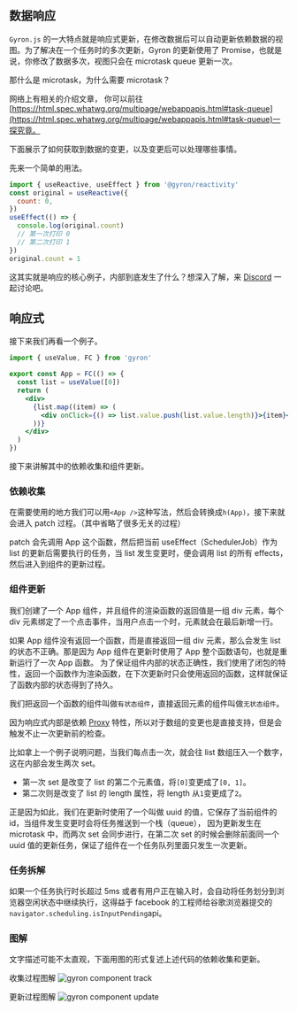 ## 数据响应

`Gyron.js` 的一大特点就是响应式更新，在修改数据后可以自动更新依赖数据的视图。为了解决在一个任务时的多次更新，Gyron 的更新使用了 Promise，也就是说，你修改了数据多次，视图只会在 microtask queue 更新一次。

那什么是 microtask，为什么需要 microtask？

网络上有相关的介绍文章，
你可以前往 [https://html.spec.whatwg.org/multipage/webappapis.html#task-queue](https://html.spec.whatwg.org/multipage/webappapis.html#task-queue)一探究竟。

下面展示了如何获取到数据的变更，以及变更后可以处理哪些事情。

先来一个简单的用法。

```javascript
import { useReactive, useEffect } from '@gyron/reactivity'
const original = useReactive({
  count: 0,
})
useEffect(() => {
  console.log(original.count)
  // 第一次打印 0
  // 第二次打印 1
})
original.count = 1
```

这其实就是响应的核心例子，内部到底发生了什么？想深入了解，来 [Discord](https://discord.gg/fETVZtD) 一起讨论吧。

## 响应式

接下来我们再看一个例子。

```jsx
import { useValue, FC } from 'gyron'

export const App = FC(() => {
  const list = useValue([0])
  return (
    <div>
      {list.map((item) => (
        <div onClick={() => list.value.push(list.value.length)}>{item}</div>
      ))}
    </div>
  )
})
```

接下来讲解其中的依赖收集和组件更新。

### 依赖收集

在需要使用的地方我们可以用`<App />`这种写法，然后会转换成`h(App)`，接下来就会进入 patch 过程。（其中省略了很多无关的过程）

patch 会先调用 App 这个函数，然后把当前 useEffect（SchedulerJob）作为 list 的更新后需要执行的任务，当 list 发生变更时，便会调用 list 的所有 effects，然后进入到组件的更新过程。

### 组件更新

我们创建了一个 App 组件，并且组件的渲染函数的返回值是一组 div 元素，每个 div 元素绑定了一个点击事件，当用户点击一个时，元素就会在最后新增一行。

如果 App 组件没有返回一个函数，而是直接返回一组 div 元素，那么会发生 list 的状态不正确。那是因为 App 组件在更新时使用了 App 整个函数语句，也就是重新运行了一次 App 函数。
为了保证组件内部的状态正确性，我们使用了闭包的特性，返回一个函数作为渲染函数，在下次更新时只会使用返回的函数，这样就保证了函数内部的状态得到了持久。

我们把返回一个函数的组件叫做`有状态组件`，直接返回元素的组件叫做`无状态组件`。

因为响应式内部是依赖 [Proxy](https://developer.mozilla.org/zh-CN-CN/docs/Web/JavaScript/Reference/Global_Objects/Proxy) 特性，所以对于数组的变更也是直接支持，但是会触发不止一次更新前的检查。

比如拿上一个例子说明问题，当我们每点击一次，就会往 list 数组压入一个数字，这在内部会发生两次 set。

- 第一次 set 是改变了 list 的第二个元素值，将`[0]`变更成了`[0, 1]`。
- 第二次则是改变了 list 的 length 属性，将 length 从`1`变更成了`2`。

正是因为如此，我们在更新时使用了一个叫做 uuid 的值，它保存了当前组件的 id，当组件发生变更时会将任务推送到一个栈（queue），
因为更新发生在 microtask 中，而两次 set 会同步进行，在第二次 set 的时候会删除前面同一个 uuid 值的更新任务，保证了组件在一个任务队列里面只发生一次更新。

### 任务拆解

如果一个任务执行时长超过 5ms 或者有用户正在输入时，会自动将任务划分到浏览器空闲状态中继续执行，这得益于 facebook 的工程师给谷歌浏览器提交的`navigator.scheduling.isInputPending`api。

### 图解

文字描述可能不太直观，下面用图的形式复述上述代码的依赖收集和更新。

收集过程图解
![gyron component track](/assets/image/track.png)

更新过程图解
![gyron component update](/assets/image/update.png)
